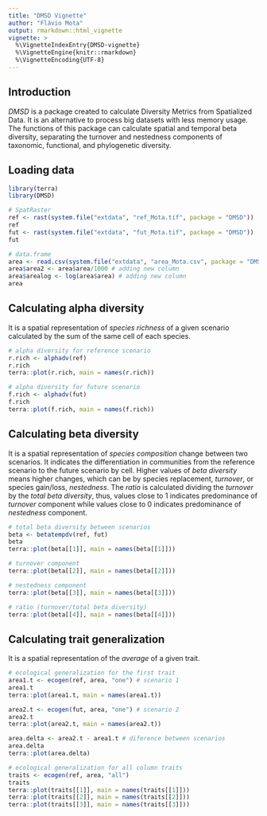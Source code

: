 ```yaml
---
title: "DMSD Vignette"
author: "Flávio Mota"
output: rmarkdown::html_vignette
vignette: >
  %\VignetteIndexEntry{DMSD-vignette}
  %\VignetteEngine{knitr::rmarkdown}
  %\VignetteEncoding{UTF-8}
---
```


## Introduction
*DMSD* is a package created to calculate Diversity Metrics from Spatialized Data. It is an alternative to process big datasets with less memory usage. The functions of this package can calculate spatial and temporal beta diversity, separating the turnover and nestedness components of taxonomic, functional, and phylogenetic diversity.

## Loading data
```r
library(terra)
library(DMSD)

# SpatRaster
ref <- rast(system.file("extdata", "ref_Mota.tif", package = "DMSD"))
ref
fut <- rast(system.file("extdata", "fut_Mota.tif", package = "DMSD"))
fut

# data.frame
area <- read.csv(system.file("extdata", "area_Mota.csv", package = "DMSD"), sep = ";")
area$area2 <- area$area/1000 # adding new column
area$arealog <- log(area$area) # adding new column
area
```

## Calculating alpha diversity
It is a spatial representation of *species richness* of a given scenario calculated by the sum of the same cell of each species.
```r
# alpha diversity for reference scenario
r.rich <- alphadv(ref)
r.rich
terra::plot(r.rich, main = names(r.rich))

# alpha diversity for future scenario
f.rich <- alphadv(fut)
f.rich
terra::plot(f.rich, main = names(f.rich))
```

## Calculating beta diversity
It is a spatial representation of *species composition* change between two scenarios. It indicates the differentiation in communities from the reference scenario to the future scenario by cell. Higher values of *beta diversity* means higher changes, which can be by species replacement, *turnover*, or species gain/loss, *nestedness*. The *ratio* is calculated dividing the *turnover* by the *total beta diversity*, thus, values close to 1 indicates predominance of *turnover* component while values close to 0 indicates predominance of *nestedness* component.
```r
# total beta diversity between scenarios
beta <- betatempdv(ref, fut)
beta
terra::plot(beta[[1]], main = names(beta[[1]]))

# turnover component
terra::plot(beta[[2]], main = names(beta[[2]]))

# nestedness component
terra::plot(beta[[3]], main = names(beta[[3]]))

# ratio (turnover/total beta diversity)
terra::plot(beta[[4]], main = names(beta[[4]]))
```

## Calculating trait generalization
It is a spatial representation of the *average* of a given trait.
```r
# ecological generalization for the first trait
area1.t <- ecogen(ref, area, "one") # scenario 1
area1.t
terra::plot(area1.t, main = names(area1.t))

area2.t <- ecogen(fut, area, "one") # scenario 2
area2.t
terra::plot(area2.t, main = names(area2.t))

area.delta <- area2.t - area1.t # diference between scenarios
area.delta
terra::plot(area.delta)
```

```r
# ecological generalization for all column traits
traits <- ecogen(ref, area, "all")
traits
terra::plot(traits[[1]], main = names(traits[[1]]))
terra::plot(traits[[2]], main = names(traits[[2]]))
terra::plot(traits[[3]], main = names(traits[[3]]))
```

